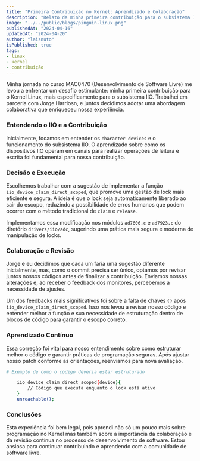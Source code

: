 ```yaml
---
title: "Primeira Contribuição no Kernel: Aprendizado e Colaboração"
description: "Relato da minha primeira contribuição para o subsistema IIO do Kernel Linux em dupla"
image: "../../public/blogs/pinguin-linux.png"
publishedAt: "2024-04-16"
updatedAt: "2024-04-20"
author: "laisnuto"
isPublished: true
tags:
- linux
- kernel
- contribuição
---
```


Minha jornada no curso MAC0470 (Desenvolvimento de Software Livre) me levou a enfrentar um desafio estimulante: minha primeira contribuição para o Kernel Linux, mais especificamente para o subsistema IIO. Trabalhei em parceria com Jorge Harriosn, e juntos decidimos adotar uma abordagem colaborativa que enriqueceu nossa experiência.

### Entendendo o IIO e a Contribuição

Inicialmente, focamos em entender os `character devices` e o funcionamento do subsistema IIO. O aprendizado sobre como os dispositivos IIO operam em canais para realizar operações de leitura e escrita foi fundamental para nossa contribuição.

### Decisão e Execução

Escolhemos trabalhar com a sugestão de implementar a função `iio_device_claim_direct_scoped`, que promove uma gestão de lock mais eficiente e segura. A ideia é que o lock seja automaticamente liberado ao sair do escopo, reduzindo a possibilidade de erros humanos que podem ocorrer com o método tradicional de `claim` e `release`.

Implementamos essa modificação nos módulos `ad7606.c` e `ad7923.c` do diretório `drivers/iio/adc`, sugerindo uma prática mais segura e moderna de manipulação de locks.

### Colaboração e Revisão

Jorge e eu decidimos que cada um faria uma sugestão diferente inicialmente, mas, como o commit precisa ser único, optamos por revisar juntos nossos códigos antes de finalizar a contribuição. Enviamos nossas alterações e, ao receber o feedback dos monitores, percebemos a necessidade de ajustes.

Um dos feedbacks mais significativos foi sobre a falta de chaves `{}` após `iio_device_claim_direct_scoped`. Isso nos levou a revisar nosso código e entender melhor a função e sua necessidade de estruturação dentro de blocos de código para garantir o escopo correto.

### Aprendizado Contínuo
Essa correção foi vital para nosso entendimento sobre como estruturar melhor o código e garantir práticas de programação seguras. Após ajustar nosso patch conforme as orientações, reenviamos para nova avaliação.

```bash
# Exemplo de como o código deveria estar estruturado

    iio_device_claim_direct_scoped(device){
        // Código que executa enquanto o lock está ativo
    }
    unreachable();

```

### Conclusões

Esta experiência foi bem legal, pois aprendi não só um pouco mais sobre programação no Kernel mas também sobre a importância da colaboração e da revisão contínua no processo de desenvolvimento de software. Estou ansiosa para continuar contribuindo e aprendendo com a comunidade de software livre.

